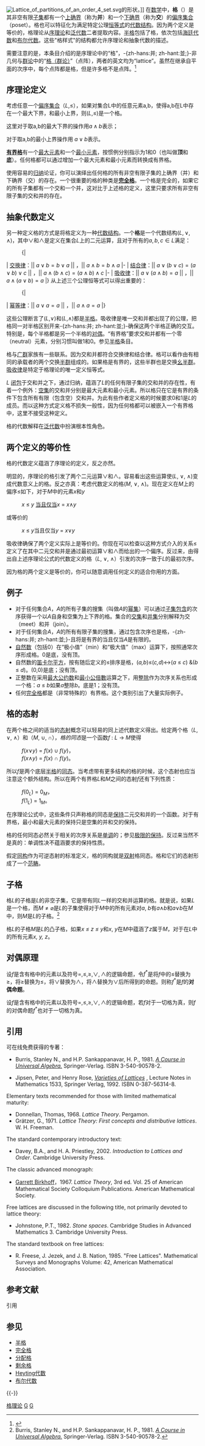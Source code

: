 {{NoteTA
|G1 = Math
|1 = zh-cn:并; zh-tw:接; zh-hk:併;
}}
{{Distinguish2|'''[[格子|格（群论）]]'''}}
[[File:Lattice_of_partitions_of_an_order_4_set.svg|thumb]]的形状。]]
在[[数学|数学]]中，'''格'''（{{lang-en|Lattice}}）是其非空有限[[子集|子集]]都有一个[[上确界|上确界]]（称为'''并'''）和一个[[下确界|下确界]]（称为'''交'''）的[[偏序集合|偏序集合]]（poset）。格也可以特征化为满足特定公理[[恒等式|恒等式]]的[[代数结构|代数结构]]。因为两个定义是等价的，格理论从[[序理论|序理论]]和[[泛代数|泛代数]]二者提取内容。[[半格|半格]]包括了格，依次包括[[海廷代数|海廷代数]]和[[布尔代数|布尔代数]]。这些"格样式"的结构都允许序理论和抽象代数的描述。

需要注意的是，本条目介绍的是序理论中的“格”，-{zh-hans:并; zh-hant:並;}-非几何与[[群论|群论]]中的“[[格子|格（群论）]]”（点阵），两者的英文均为“lattice”。虽然在继承自平面的次序中，每个点阵都是格，但是许多格不是点阵。<ref>{{cite web|url=http://mathworld.wolfram.com/PointLattice.html|title=Point Lattice|author=<!--Staff writer(s); no by-line.-->|website=Wolfram Mathword|access-date=2018-12-29|quote=Point lattices are frequently simply called 'lattices,' which unfortunately conflicts with the same term applied to ordered sets treated in lattice theory. Every "point lattice" is a lattice under the ordering inherited from the plane, although a point lattice may not be a sublattice of the plane, since the infimum operation in the plane need not agree with the infimum operation in the point lattice. On the other hand, many lattices are not point lattices.|archive-date=2020-11-27|archive-url=https://web.archive.org/web/20201127012407/https://mathworld.wolfram.com/PointLattice.html|dead-url=no}}</ref>

== 序理论定义 ==
考虑任意一个[[偏序集合|偏序集合]]（''L'',≤），如果对集合L中的任意元素a,b，使得a,b在L中存在一个最大下界，和最小上界，则(''L'',≤)是一个格。

这里对于取a,b的最大下界的操作用<math>a \wedge b</math>表示；

对于取a,b的最小上界操作用  <math>a \vee b</math>表示。

'''[[有界格|有界格]]'''有一个[[最大元素|最大元素]]和一个[[最小元素|最小元素]]，按惯例分别指示为1和0（也叫做'''顶'''和'''底'''）。任何格都可以通过增加一个最大元素和最小元素而转换成有界格。

使用容易的[[数学归纳法|归纳]]论证，你可以演绎出任何格的所有非空有限子集的上确界（并）和下确界（交）的存在。一个很重要的格的种类是'''[[完全格|完全格]]'''。一个格是完全的，如果它的所有子集都有一个交和一个并，这对比于上述格的定义，这里只要求所有非空有限子集的交和并的存在。

== 抽象代数定义 ==
另一种定义格的方式是将格定义为一种[[代数结构|代数结构]]。一个'''格'''是一个代数结构<math>(L, \vee, \wedge)</math>，其中<math>\vee</math>和<math>\wedge</math>是定义在集合<math>L</math>上的二元运算，且对于所有的<math>a, b, c \in L</math>满足：
:{|
| [[交换律|交换律]]：|| <math> a \vee b = b \vee a </math> || ，|| <math> a \wedge  b = b \wedge a </math>
|-
| [[结合律|结合律]]：|| <math> a \vee(b \vee c) =(a \vee b) \vee c </math> || ，|| <math> a \wedge(b \wedge c) =(a \wedge b) \wedge c </math>
|-
| [[吸收律|吸收律]]：|| <math> a  \vee(a \wedge b) = a </math> || ，|| <math> a  \wedge(a \vee b) = a </math>
|}
从上述三个公理恒等式可以得出重要的：
:{|
| [[幂等律|幂等律]]：|| <math> a \vee a = a </math> || ，|| <math> a \wedge a = a </math>
|}

这些公理断言了(''L'',<math>\vee</math>)和(''L'',<math>\wedge</math>)都是[[半格|半格]]。吸收律是唯一交和并都出现了的公理，把格同一对半格区别开来-{zh-hans:并; zh-hant:並;}-确保这两个半格正确的交互。特别是，每个半格都是另一个半格的[[对偶|对偶]]。“有界格”要求交和并都有一个零（neutral）元素，分别习惯叫做1和0。参见[[半格|半格]]条目。

格与[[广群|广群]]家族有一些联系。因为交和并都符合交换律和结合律。格可以看作由有相同的承载者的两个交换[[半群|半群]]组成的。如果格是有界的，这些半群也是交换[[幺半群|幺半群]]。[[吸收律|吸收律]]是特定于格理论的唯一定义恒等式。

''L'' [[闭包_(数学)|闭包]]于交和并之下，通过归纳，蕴涵了''L''的任何有限子集的交和并的存在性，有着一个例外：[[空集|空集]]的交和并分别是最大元素和最小元素。所以格只在它是有界的条件下包含所有有限（包含空）交和并。为此有些作者定义格的时候要求0和1是''L''的成员。而以这种方式定义格不损失一般性，因为任何格都可以被嵌入一个有界格中，这里不接受这种定义。

格的代数解释在[[泛代数|泛代数]]中扮演根本性角色。

== 两个定义的等价性 ==

格的代数定义蕴涵了序理论的定义，反之亦然。

明显的，序理论的格引发了两个二元运算<math>\vee</math>和<math>\wedge</math>。容易看出这些运算使(''L'', <math>\vee</math>, <math>\wedge</math>)变成代数意义上的格。反之亦真：考虑代数定义的格(''M'', <math>\vee</math>, <math>\wedge</math>)。现在定义在''M''上的偏序≤如下，对于''M''中的元素''x''和''y''

: ''x'' ≤ ''y'' [[当且仅当|当且仅当]]''x'' = ''x''<math>\wedge</math>''y''

或等价的

: ''x'' ≤ ''y''当且仅当''y'' = ''x''<math>\vee</math>''y''

吸收律确保了两个定义实际上是等价的。你现在可以检查以这种方式介入的关系≤定义了在其中二元交和并是通过最初运算<math>\vee</math>和<math>\wedge</math>而给出的一个偏序。反过来，由得出自上述序理论公式的代数定义的格（''L'', <math>\vee</math>, <math>\wedge</math>）引发的次序一致于''L''的最初次序。

因为格的两个定义是等价的，你可以随意调用任何定义的适合你用的方面。

== 例子 ==

* 对于任何集合''A''，''A''的所有子集的搜集（叫做''A''的[[幂集|幂集]]）可以通过[[子集|子集包含]]的次序获得一个以''A''自身和空集为上下界的格。集合的[[交集|交集]]和[[并集|并集]]分别解释为交（meet）和并（join）。
* 对于任何集合''A''，''A''的所有有限子集的搜集，通过包含次序也是格，-{zh-hans:并; zh-hant:並;}-且将是有界的当且仅当''A''是有限的。
* [[自然数|自然数]]（包括0）在“极小值”（min）和“极大值”（max）运算下，按照通常次序形成格。0是底，没有顶。
* 自然数的[[笛卡尔积|笛卡尔平方]]，按有随后定义的≤排序是格，(''a,b'')≤(''c,d'')↔(''a'' ≤ ''c'')  &(''b'' ≤ ''d'')。(0,0)是底；没有顶。
* 正整数在采用[[最大公约数|最大公约数]]和[[最小公倍數|最小公倍數]]运算之下，用[[整除|整除]]作为次序关系也形成一个格：''a'' ≤ ''b''如果''a''整除''b''。底是1；没有顶。
* 任何[[完全格|完全格]]都是（非常特殊的）有界格。这个类别引出了大量实际例子。

== 格的态射 ==

在两个格之间的适当的[[态射|态射]]概念可以轻易的同上述代数定义得出。给定两个格（''L'', <math>\vee</math>, <math>\wedge</math>）和（''M'', <math>\cup</math>, <math>\cap</math>），''格的同态''是一个函数''f'' : ''L'' → ''M''使得

: ''f''(''x''<math>\vee</math>''y'') = ''f''(''x'') <math>\cup</math> ''f''(''y'')，
: ''f''(''x''<math>\wedge</math>''y'') = ''f''(''x'') <math>\cap</math> ''f''(''y'')。

所以''f''是两个底层[[半格|半格]]的[[同态|同态]]。当考虑带有更多结构的格的时候，这个态射也应当注意这个额外结构。所以在两个有界格''L''和''M''之间的态射''f''还有下列性质：

: ''f''(0<sub>''L''</sub>) = 0<sub>''M''</sub>，
: ''f''(1<sub>''L''</sub>) = 1<sub>''M''</sub>。

在序理论公式中，这些条件只声称格的同态是[[极限保持函数|保持]]二元交和并的一个函数。对于有界格，最小和最大元素的保持只是空集的并和交的保持。

格的任何同态必然关于相关的次序关系是[[单调函数|单调]]的；参见[[极限保持函数|极限的保持]]。反过来当然不是真的：单调性决不蕴涵要求的保持性质。

假定[[同构|同构]]作为可逆态射的标准定义，格的同构就是[[双射|双射]]格同态。格和它们的态射形成了一个[[范畴论|范畴]]。

== 子格 ==

格''L''的子格是''L''的非空子集，它是带有同''L''一样的交和并运算的格。就是说，如果''L''是一个格，而''M''<math>\not=\varnothing</math>是''L''的子集使得对于''M''中的所有元素对''a'', ''b''有''a''<math>\wedge</math>''b''和''a''<math>\vee</math>''b''在''M''中，则''M''是''L''的子格。<ref>Burris, Stanley N., and H.P. Sankappanavar, H. P., 1981. ''[http://www.thoralf.uwaterloo.ca/htdocs/ualg.html A Course in Universal Algebra.] {{Wayback|url=http://www.thoralf.uwaterloo.ca/htdocs/ualg.html |date=20050123031934 }}''  Springer-Verlag. ISBN 3-540-90578-2.</ref>

格''L''的子格''M''是''L''的凸子格，如果''x ≤ z ≤ y''和''x'', ''y''在''M''中蕴涵了''z''属于''M''，对于在''L''中的所有元素''x, y, z''。

== 对偶原理 ==

设<math>f</math>是含有格中的元素以及符号<math>=, \leq, \geq, \vee, \wedge</math>的逻辑命题，令<math>f^*</math>是将<math>f</math>中的<math>\leq</math>替换为<math>\geq</math>，将<math>\geq</math>替换为<math>\leq</math>，将<math>\vee</math>替换为<math>\wedge</math>，将<math>\wedge</math>替换为<math>\vee</math>后所得到的命题。则称<math>f^*</math>是<math>f</math>的'''对偶命题'''。

设<math>f</math>是含有格中的元素以及符号<math>=, \leq, \geq, \vee, \wedge</math>的逻辑命题，若<math>f</math>对于一切格为真，则<math>f</math>的对偶命题<math>f^*</math>也对于一切格为真。

== 引用 ==
可在线免费获得的专著：
* Burris, Stanley N., and H.P. Sankappanavar, H. P., 1981. ''[http://www.thoralf.uwaterloo.ca/htdocs/ualg.html A Course in Universal Algebra.] {{Wayback|url=http://www.thoralf.uwaterloo.ca/htdocs/ualg.html |date=20050123031934 }}''  Springer-Verlag. ISBN 3-540-90578-2.

* Jipsen, Peter, and Henry Rose, ''[http://www1.chapman.edu/~jipsen/JipsenRoseVoL.html Varieties of Lattices] {{Wayback|url=http://www1.chapman.edu/~jipsen/JipsenRoseVoL.html |date=20201229191641 }}'', Lecture Notes in Mathematics 1533, Springer Verlag, 1992. ISBN 0-387-56314-8.

Elementary texts recommended for those with limited mathematical maturity:
* Donnellan, Thomas, 1968. ''Lattice Theory''. Pergamon.
* Grätzer, G., 1971. ''Lattice Theory: First concepts and distributive lattices''. W. H. Freeman.

The standard contemporary introductory text:
* Davey, B.A., and H. A. Priestley, 2002. ''Introduction to Lattices and Order''. Cambridge University Press.

The classic advanced monograph:
* [[Garrett_Birkhoff|Garrett Birkhoff]]，1967. ''Lattice Theory'', 3rd ed. Vol. 25 of American Mathematical Society Colloquium Publications. American Mathematical Society. 

Free lattices are discussed in the following title, not primarily devoted to lattice theory:
* Johnstone, P.T., 1982. ''Stone spaces''. Cambridge Studies in Advanced Mathematics 3. Cambridge University Press.

The standard textbook on free lattices:
* R. Freese, J. Jezek, and J. B. Nation, 1985. "Free Lattices". Mathematical Surveys and Monographs Volume: 42, American Mathematical Association.

== 参考文献 ==
; 引用
{{Reflist}}

== 参见 ==
{{Portal box|数学}}
* [[半格|半格]]
* [[完全格|完全格]]
* [[分配格|分配格]]
* [[剩余格|剩余格]]
* [[Heyting代数|Heyting代数]]
* [[布尔代数|布尔代数]]

{{-}}
{{ModernAlgebra}}

{{Authority control}}

[[Category:格理论|]]
[[Category:序理论|G]]
[[Category:代数结构|G]]